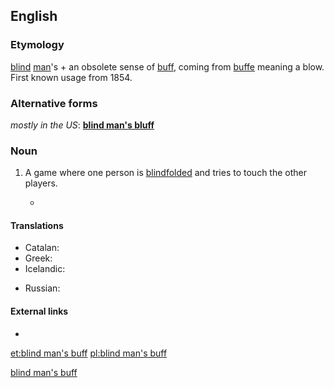 ==English==
<!--subst: of [[Template:sync]]-->
<!--If you edit this entry, please also edit [[blind man's bluff]] to ensure these two entries remain synchronized.-->[[Category:English synchronized entries|blind man's buff]]

===Etymology===
[[blind]] [[man]]'s + an obsolete sense of [[buff]], coming from {{etyl|fro}} [[buffe]] meaning a blow.  First known usage from 1854.

===Alternative forms===
''mostly in the US'': '''[[blind man's bluff]]'''

===Noun===
{{en-noun|-|sg=[[blind]] [[man]][['s|’s]] [[buff]]}}

# {{British|games}} A game where one person is [[blindfolded]] and tries to touch the other players.
#* {{R:BBS}}

====Translations====
{{trans-top|game}}
* Catalan: {{t|ca|gallina cega|f}}
* Greek: {{t|el|τυφλόμυγα|f|tr=tyflómyga}}
* Icelandic: {{t-|is|skollaleikur|m}}
{{trans-mid}}
* Russian: {{t|ru|жмурки|f|p|sc=Cyrl|alt=жму́рки|tr=žmúrki}}
{{trans-bottom}}

====External links====
* {{pedialite|Blind man's bluff (game)}}

[[et:blind man's buff]]
[[pl:blind man's buff]]